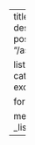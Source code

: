---
title: Technical
description: Technical posts. 
image: "/assets/images/tex.png"

listing:
  include:
    categories: ["technical"]
  exclude:
    draft: true

format:
  html: default

metadata-files:
  - _listing-all.yml
---